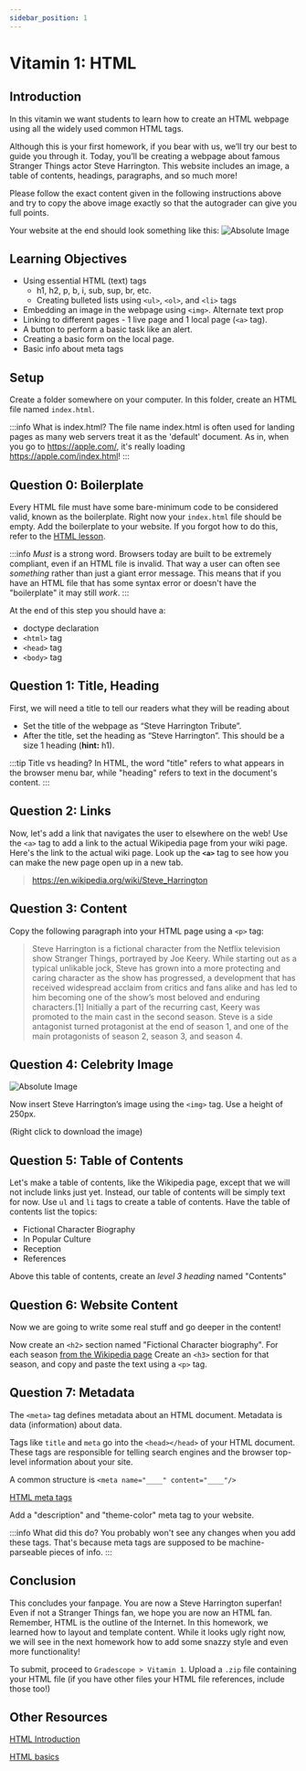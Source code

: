 ```yaml
---
sidebar_position: 1
---
```


# Vitamin 1: HTML

## Introduction

In this vitamin we want students to learn how to create an HTML webpage using all the widely used common HTML tags.

Although this is your first homework, if you bear with us, we’ll try our best to guide you through it. Today, you’ll be creating a webpage about famous Stranger Things actor Steve Harrington. This website includes an image, a table of contents, headings, paragraphs, and so much more!

Please follow the exact content given in the following instructions above and try to copy the above image exactly so that the autograder can give you full points.

Your website at the end should look something like this:
![Absolute Image](./AssignmentAssets/Webpage_ss.png)

## **Learning Objectives**

- Using essential HTML (text) tags
  - h1, h2, p, b, i, sub, sup, br, etc.
  - Creating bulleted lists using `<ul>`, `<ol>`, and `<li>` tags
- Embedding an image in the webpage using `<img>`. Alternate text prop
- Linking to different pages - 1 live page and 1 local page (`<a>` tag).
- A button to perform a basic task like an alert.
- Creating a basic form on the local page.
- Basic info about meta tags

## Setup

Create a folder somewhere on your computer. In this folder, create
an HTML file named `index.html`.

:::info What is index.html?
The file name index.html is often used for landing pages as many
web servers treat it as the 'default' document. As in, when you go
to https://apple.com/, it's really loading https://apple.com/index.html!
:::

## Question 0: Boilerplate

Every HTML file must have some bare-minimum code to be considered valid, known as the boilerplate. Right now your `index.html` file
should be empty. Add the boilerplate to your website. If you forgot how to do this, refer to the [HTML lesson](../../Lessons/Lesson2).

:::info
_Must_ is a strong word. Browsers today are built to be extremely compliant, even if an HTML file is invalid.
That way a user can often see _something_ rather than just a giant error message. This means that if you have an
HTML file that has some syntax error or doesn't have the "boilerplate" it may still _work_.
:::

At the end of this step you should have a:

- doctype declaration
- `<html>` tag
- `<head>` tag
- `<body>` tag

## Question 1: Title, Heading

First, we will need a title to tell our readers what they will be reading about

- Set the title of the webpage as “Steve Harrington Tribute”.
- After the title, set the heading as “Steve Harrington”. This should be a size 1 heading (**hint:** h1).

:::tip Title vs heading?
In HTML, the word "title" refers to what appears in the browser menu bar, while "heading" refers to text in the
document's content.
:::

## Question 2: Links

Now, let's add a link that navigates the user to elsewhere on the web! Use the `<a>` tag to add a link to the actual Wikipedia page from your wiki page. 
Here's the link to the actual wiki page. Look up the **`<a>`** tag to see how you can make the new page open up in a new tab.

> https://en.wikipedia.org/wiki/Steve_Harrington

## Question 3: Content

Copy the following paragraph into your HTML page using a `<p>` tag:

> Steve Harrington is a fictional character from the Netflix television show Stranger Things, portrayed by Joe Keery.
> While starting out as a typical unlikable jock, Steve has grown into a more protecting and caring character
> as the show has progressed, a development that has received widespread acclaim from critics and fans alike
> and has led to him becoming one of the show’s most beloved and enduring characters.[1]
> Initially a part of the recurring cast, Keery was promoted to the main cast in the second season.
> Steve is a side antagonist turned protagonist at the end of season 1,
> and one of the main protagonists of season 2, season 3, and season 4.

## Question 4: Celebrity Image

![Absolute Image](./AssignmentAssets/Steve_Harrington.png)

Now insert Steve Harrington’s image using the `<img>` tag. Use a height of 250px.

(Right click to download the image)

## Question 5: Table of Contents

Let's make a table of contents, like the Wikipedia page, except that we will not include links just yet. Instead, our table of contents will be simply text for now.
Use `ul` and `li` tags to create a table of contents. Have the table of contents list the topics:

- Fictional Character Biography
- In Popular Culture
- Reception
- References

Above this table of contents, create an _level 3 heading_ named "Contents"

## Question 6: Website Content

Now we are going to write some real stuff and go deeper in the content!

Now create an `<h2>` section named "Fictional Character biography". For each season [from the Wikipedia page](https://en.wikipedia.org/wiki/Steve_Harrington#Fictional_character_biography)
Create an `<h3>` section for that season, and copy and paste the text using a `<p>` tag.

## Question 7: Metadata

The `<meta>` tag defines metadata about an HTML document. Metadata is data (information) about data.

Tags like `title` and `meta` go into the `<head></head>` of your HTML document. These tags are responsible for telling search engines and the browser top-level information about your site.

A common structure is `<meta name="____" content="____"/>`

[HTML meta tags](https://web.dev/learn/html/metadata/#named-meta-tags)

Add a "description" and "theme-color" meta tag to your website.

:::info What did this do?
You probably won't see any changes when you add these tags. That's because meta tags are supposed to be machine-parseable
pieces of info.
:::

## Conclusion

This concludes your fanpage. You are now a Steve Harrington superfan! Even if not a Stranger Things fan,
we hope you are now an HTML fan. Remember, HTML is the outline of the Internet.
In this homework, we learned how to layout and template content.
While it looks ugly right now, we will see in the next homework how to add some snazzy style and even more functionality!

To submit, proceed to `Gradescope > Vitamin 1`. Upload a `.zip` file containing your HTML file (if you have other files your
HTML file references, include those too!)

## Other Resources

[HTML Introduction](https://www.w3schools.com/html/html_intro.asp)

[HTML basics](https://developer.mozilla.org/en-US/docs/Learn/Getting_started_with_the_web/HTML_basics)
